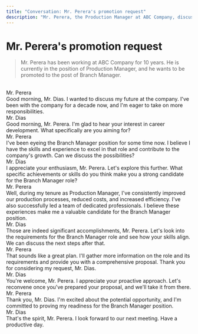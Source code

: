 ```yaml
---
title: "Conversation: Mr. Perera's promotion request"
description: "Mr. Perera, the Production Manager at ABC Company, discusses his desire to be promoted to the position of Branch Manager with his boss, Mr. Dias, the Regional Manager."
---
```


# Mr. Perera's promotion request

> Mr. Perera has been working at ABC Company for 10 years. He is currently in the position of Production Manager, and he wants to be promoted to the post of Branch Manager.

<br/>

<div className="chat chat-start">
  <div className="chat-header">
    Mr. Perera
  </div>
  <div className="chat-bubble text-xl bg-[#171717] text-white">Good morning, Mr. Dias. I wanted to discuss my future at the company. I've been with the company for a decade now, and I'm eager to take on more responsibilities.</div>
</div>
<div className="chat chat-end">
  <div className="chat-header">
    Mr. Dias
  </div>
  <div className="chat-bubble text-xl bg-accent text-white">Good morning, Mr. Perera. I'm glad to hear your interest in career development. What specifically are you aiming for?</div>
</div>
<div className="chat chat-start">
  <div className="chat-header">
    Mr. Perera
  </div>
  <div className="chat-bubble text-xl bg-[#171717] text-white">I've been eyeing the Branch Manager position for some time now. I believe I have the skills and experience to excel in that role and contribute to the company's growth. Can we discuss the possibilities?</div>
</div>
<div className="chat chat-end">
  <div className="chat-header">
    Mr. Dias
  </div>
  <div className="chat-bubble text-xl bg-accent text-white">I appreciate your enthusiasm, Mr. Perera. Let's explore this further. What specific achievements or skills do you think make you a strong candidate for the Branch Manager role?</div>
</div>
<div className="chat chat-start">
  <div className="chat-header">
    Mr. Perera
  </div>
  <div className="chat-bubble text-xl bg-[#171717] text-white">Well, during my tenure as Production Manager, I've consistently improved our production processes, reduced costs, and increased efficiency. I've also successfully led a team of dedicated professionals. I believe these experiences make me a valuable candidate for the Branch Manager position.</div>
</div>
<div className="chat chat-end">
  <div className="chat-header">
    Mr. Dias
  </div>
  <div className="chat-bubble text-xl bg-accent text-white">Those are indeed significant accomplishments, Mr. Perera. Let's look into the requirements for the Branch Manager role and see how your skills align. We can discuss the next steps after that.</div>
</div>
<div className="chat chat-start">
  <div className="chat-header">
    Mr. Perera
  </div>
  <div className="chat-bubble text-xl bg-[#171717] text-white">That sounds like a great plan. I'll gather more information on the role and its requirements and provide you with a comprehensive proposal. Thank you for considering my request, Mr. Dias.</div>
</div>
<div className="chat chat-end">
  <div className="chat-header">
    Mr. Dias
  </div>
  <div className="chat-bubble text-xl bg-accent text-white">You're welcome, Mr. Perera. I appreciate your proactive approach. Let's reconvene once you've prepared your proposal, and we'll take it from there.</div>
</div>
<div className="chat chat-start">
  <div className="chat-header">
    Mr. Perera
  </div>
  <div className="chat-bubble text-xl bg-[#171717] text-white">Thank you, Mr. Dias. I'm excited about the potential opportunity, and I'm committed to proving my readiness for the Branch Manager position.</div>
</div>
<div className="chat chat-end">
  <div className="chat-header">
    Mr. Dias
  </div>
  <div className="chat-bubble text-xl bg-accent text-white">That's the spirit, Mr. Perera. I look forward to our next meeting. Have a productive day.</div>
</div>